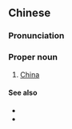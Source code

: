 {{also|诸夏}}
==Chinese==
{{zh-forms|s=诸夏}}

===Pronunciation===
{{zh-pron
|m=Zhūxià
|c=zyu1 haa6
|cat=pn
}}

===Proper noun===
{{zh-proper noun}}

# {{lb|zh|archaic|historical}} [[China]]

====See also====
* {{zh-l|華夏}}
* {{zh-l|中華}}